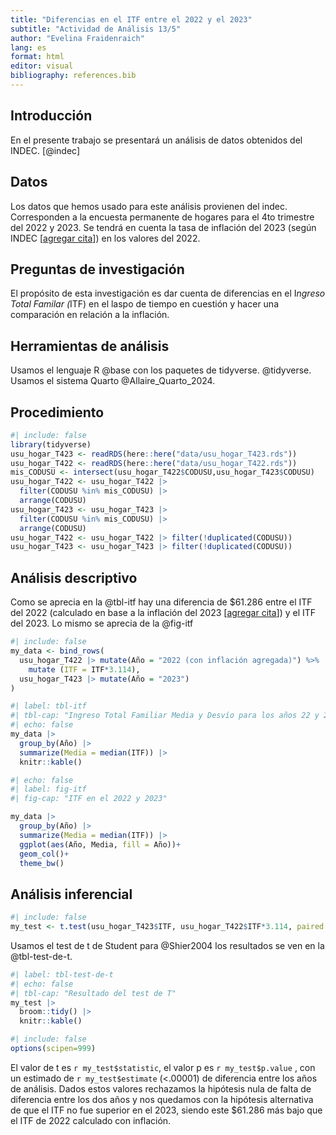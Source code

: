 ```yaml
---
title: "Diferencias en el ITF entre el 2022 y el 2023"
subtitle: "Actividad de Análisis 13/5"
author: "Evelina Fraidenraich"
lang: es
format: html
editor: visual
bibliography: references.bib
---
```


## Introducción

En el presente trabajo se presentará un análisis de datos obtenidos del INDEC. [@indec]

## Datos

Los datos que hemos usado para este análisis provienen del indec. Corresponden a la encuesta permanente de hogares para el 4to trimestre del 2022 y 2023. Se tendrá en cuenta la tasa de inflación del 2023 (según INDEC \[[agregar cita](https://www.indec.gob.ar/uploads/informesdeprensa/ipc_01_24DBD5D8158C.pdf)\]) en los valores del 2022.

## Preguntas de investigación

El propósito de esta investigación es dar cuenta de diferencias en el I*ngreso Total Familar (*ITF) en el laspo de tiempo en cuestión y hacer una comparación en relación a la inflación.

## Herramientas de análisis

Usamos el lenguaje R @base con los paquetes de tidyverse. @tidyverse. Usamos el sistema Quarto @Allaire_Quarto_2024.

## Procedimiento

```r
#| include: false
library(tidyverse)
usu_hogar_T423 <- readRDS(here::here("data/usu_hogar_T423.rds"))
usu_hogar_T422 <- readRDS(here::here("data/usu_hogar_T422.rds"))
mis_CODUSU <- intersect(usu_hogar_T422$CODUSU,usu_hogar_T423$CODUSU) 
usu_hogar_T422 <- usu_hogar_T422 |> 
  filter(CODUSU %in% mis_CODUSU) |> 
  arrange(CODUSU)
usu_hogar_T423 <- usu_hogar_T423 |> 
  filter(CODUSU %in% mis_CODUSU) |> 
  arrange(CODUSU)
usu_hogar_T422 <- usu_hogar_T422 |> filter(!duplicated(CODUSU))
usu_hogar_T423 <- usu_hogar_T423 |> filter(!duplicated(CODUSU))
```

## Análisis descriptivo

Como se aprecia en la @tbl-itf hay una diferencia de \$61.286 entre el ITF del 2022 (calculado en base a la inflación del 2023 \[[agregar cita](https://www.indec.gob.ar/uploads/informesdeprensa/ipc_01_24DBD5D8158C.pdf)\]) y el ITF del 2023. Lo mismo se aprecia de la @fig-itf

```r
#| include: false
my_data <- bind_rows(
  usu_hogar_T422 |> mutate(Año = "2022 (con inflación agregada)") %>% 
    mutate (ITF = ITF*3.114),
  usu_hogar_T423 |> mutate(Año = "2023")
)
```

```r
#| label: tbl-itf
#| tbl-cap: "Ingreso Total Familiar Media y Desvío para los años 22 y 23"
#| echo: false
my_data |> 
  group_by(Año) |> 
  summarize(Media = median(ITF)) |> 
  knitr::kable()
```

```r
#| echo: false
#| label: fig-itf
#| fig-cap: "ITF en el 2022 y 2023"

my_data |> 
  group_by(Año) |> 
  summarize(Media = median(ITF)) |> 
  ggplot(aes(Año, Media, fill = Año))+
  geom_col()+
  theme_bw()

```

## Análisis inferencial

```r
#| include: false
my_test <- t.test(usu_hogar_T423$ITF, usu_hogar_T422$ITF*3.114, paired = TRUE)

```

Usamos el test de t de Student para @Shier2004 los resultados se ven en la @tbl-test-de-t.

```r
#| label: tbl-test-de-t
#| echo: false
#| tbl-cap: "Resultado del test de T"
my_test |> 
  broom::tidy() |> 
  knitr::kable()
```

```r
#| include: false
options(scipen=999)
```

El valor de t es `r my_test$statistic`, el valor p es `r my_test$p.value` , con un estimado de `r my_test$estimate` (\<.00001) de diferencia entre los años de análisis. Dados estos valores rechazamos la hipótesis nula de falta de diferencia entre los dos años y nos quedamos con la hipótesis alternativa de que el ITF no fue superior en el 2023, siendo este \$61.286 más bajo que el ITF de 2022 calculado con inflación.
